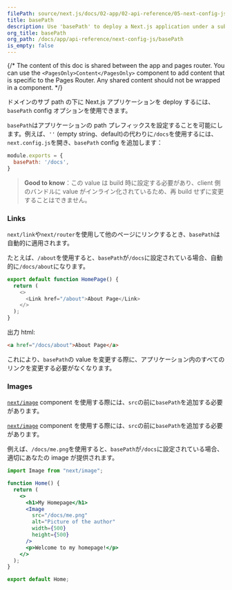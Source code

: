 ```yaml
---
filePath: source/next.js/docs/02-app/02-api-reference/05-next-config-js/basePath.mdx
title: basePath
description: Use 'basePath' to deploy a Next.js application under a sub-path of a domain.
org_title: basePath
org_path: /docs/app/api-reference/next-config-js/basePath
is_empty: false
---
```


{/* The content of this doc is shared between the app and pages router. You can use the `<PagesOnly>Content</PagesOnly>` component to add content that is specific to the Pages Router. Any shared content should not be wrapped in a component. */}

ドメインのサブ path の下に Next.js アプリケーションを deploy するには、`basePath` config オプションを使用できます。

`basePath`はアプリケーションの path プレフィックスを設定することを可能にします。例えば、`''` (empty string、default)の代わりに`/docs`を使用するには、`next.config.js`を開き、`basePath` config を追加します：

```js:next.config.js
module.exports = {
  basePath: '/docs',
}
```

> **Good to know**：この value は build 時に設定する必要があり、client 側のバンドルに value がインライン化されているため、再 build せずに変更することはできません。

### Links

`next/link`や`next/router`を使用して他のページにリンクするとき、`basePath`は自動的に適用されます。

たとえば、`/about`を使用すると、`basePath`が`/docs`に設定されている場合、自動的に`/docs/about`になります。

```js
export default function HomePage() {
  return (
    <>
      <Link href="/about">About Page</Link>
    </>
  );
}
```

出力 html:

```html
<a href="/docs/about">About Page</a>
```

これにより、`basePath`の value を変更する際に、アプリケーション内のすべてのリンクを変更する必要がなくなります。

### Images

<AppOnly>

[`next/image`](/ja/javascript/next.js/v14/02-app/02-api-reference/01-components/image) component を使用する際には、`src`の前に`basePath`を追加する必要があります。

</AppOnly>

<PagesOnly>

[`next/image`](/ja/javascript/next.js/v14/03-pages/02-api-reference/01-components/image) component を使用する際には、`src`の前に`basePath`を追加する必要があります。

</PagesOnly>

例えば、`/docs/me.png`を使用すると、`basePath`が`/docs`に設定されている場合、適切にあなたの image が提供されます。

```jsx
import Image from "next/image";

function Home() {
  return (
    <>
      <h1>My Homepage</h1>
      <Image
        src="/docs/me.png"
        alt="Picture of the author"
        width={500}
        height={500}
      />
      <p>Welcome to my homepage!</p>
    </>
  );
}

export default Home;
```
